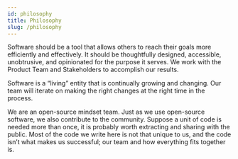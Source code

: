 ```yaml
---
id: philosophy
title: Philosophy
slug: /philosophy
---
```


Software should be a tool that allows others to reach their goals more efficiently and effectively. It should be thoughtfully designed, accessible, unobtrusive, and opinionated for the purpose it serves. We work with the Product Team and Stakeholders to accomplish our results.

Software is a “living” entity that is continually growing and changing. Our team will iterate on making the right changes at the right time in the process.

We are an open-source mindset team. Just as we use open-source software, we also contribute to the community. Suppose a unit of code is needed more than once, it is probably worth extracting and sharing with the public. Most of the code we write here is not that unique to us, and the code isn’t what makes us successful; our team and how everything fits together is.
